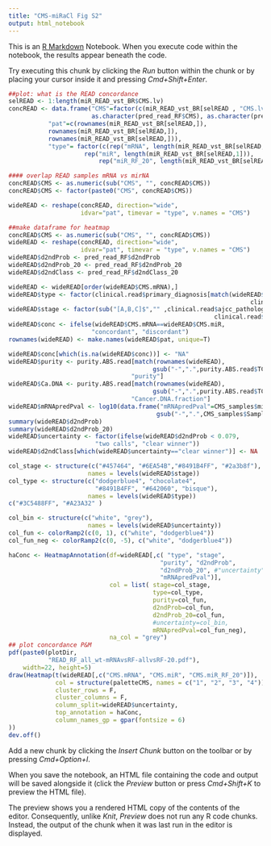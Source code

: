 ```yaml
---
title: "CMS-miRaCl Fig S2"
output: html_notebook
---
```


This is an [R Markdown](http://rmarkdown.rstudio.com) Notebook. When you execute code within the notebook, the results appear beneath the code. 

Try executing this chunk by clicking the *Run* button within the chunk or by placing your cursor inside it and pressing *Cmd+Shift+Enter*. 

```r

##plot: what is the READ concordance
selREAD <- 1:length(miR_READ_vst_BR$CMS.lv)
concREAD <- data.frame("CMS"=factor(c(miR_READ_vst_BR[selREAD , "CMS.lv"],
                       as.character(pred_read_RF$CMS), as.character(pred_read_RF$CMS_20))),
           "pat"=c(rownames(miR_READ_vst_BR[selREAD,]),
           rownames(miR_READ_vst_BR[selREAD,]),
           rownames(miR_READ_vst_BR[selREAD,])),
           "type"= factor(c(rep("mRNA", length(miR_READ_vst_BR[selREAD,1])),
                     rep("miR", length(miR_READ_vst_BR[selREAD,1])),
                         rep("miR_RF_20", length(miR_READ_vst_BR[selREAD,1])))))

#### overlap READ samples mRNA vs mirNA
concREAD$CMS <- as.numeric(sub("CMS", "", concREAD$CMS))
concREAD$CMS <- factor(paste0("CMS", concREAD$CMS))

wideREAD <- reshape(concREAD, direction="wide", 
                    idvar="pat", timevar = "type", v.names = "CMS")

##make dataframe for heatmap 
concREAD$CMS <- as.numeric(sub("CMS", "", concREAD$CMS))
wideREAD <- reshape(concREAD, direction="wide", 
                    idvar="pat", timevar = "type", v.names = "CMS")
wideREAD$d2ndProb <- pred_read_RF$d2ndProb
wideREAD$d2ndProb_20 <- pred_read_RF$d2ndProb_20
wideREAD$d2ndClass <- pred_read_RF$d2ndClass_20

wideREAD <- wideREAD[order(wideREAD$CMS.mRNA),]
wideREAD$type <- factor(clinical.read$primary_diagnosis[match(wideREAD$pat, 
                                                                   clinical.read$submitter_id)])
wideREAD$stage <- factor(sub("[A,B,C]$","" ,clinical.read$ajcc_pathologic_stage[match(wideREAD$pat, 
                                                         clinical.read$submitter_id)]))
wideREAD$conc <- ifelse(wideREAD$CMS.mRNA==wideREAD$CMS.miR,
                       "concordant", "discordant")
rownames(wideREAD) <- make.names(wideREAD$pat, unique=T)

wideREAD$conc[which(is.na(wideREAD$conc))] <- "NA"
wideREAD$purity <- purity.ABS.read[match(rownames(wideREAD),
                                        gsub("-",".",purity.ABS.read$TCGA.patID)),
                                  "purity"]
wideREAD$Ca.DNA <- purity.ABS.read[match(rownames(wideREAD),
                                        gsub("-",".",purity.ABS.read$TCGA.patID)),
                                  "Cancer.DNA.fraction"]
wideREAD$mRNApredPval <- log10(data.frame("mRNApredPval"=CMS_samples$min_Pval[match(rownames(wideREAD),
                                         gsub("-",".",CMS_samples$SampleId))])[,"mRNApredPval"])
summary(wideREAD$d2ndProb)
summary(wideREAD$d2ndProb_20)
wideREAD$uncertainty <- factor(ifelse(wideREAD$d2ndProb < 0.079, 
                        "two calls", "clear winner"))
wideREAD$d2ndClass[which(wideREAD$uncertainty=="clear winner")] <- NA

col_stage <- structure(c("#457464", "#6EA54B","#8491B4FF", "#2a3b8f"),
                      names = levels(wideREAD$stage))
col_type <- structure(c("dodgerblue4", "chocolate4", 
                        "#8491B4FF", "#642060", "bisque"),
                      names = levels(wideREAD$type))
c("#3C5488FF", "#A23A32" )

col_bin <- structure(c("white", "grey"),
                      names = levels(wideREAD$uncertainty))
col_fun <- colorRamp2(c(0, 1), c("white", "dodgerblue4"))
col_fun_neg <- colorRamp2(c(0, -5), c("white", "dodgerblue4"))

haConc <- HeatmapAnnotation(df=wideREAD[,c( "type", "stage",
                                          "purity", "d2ndProb",
                                          "d2ndProb_20", #"uncertainty",
                                          "mRNApredPval")],
                            col = list( stage=col_stage,
                                        type=col_type,
                                        purity=col_fun,
                                        d2ndProb=col_fun,
                                        d2ndProb_20=col_fun,
                                        #uncertainty=col_bin,
                                        mRNApredPval=col_fun_neg),
                            na_col = "grey")
## plot concordance P&M
pdf(paste0(plotDir,
           "READ_RF_all_wt-mRNAvsRF-allvsRF-20.pdf"),
    width=22, height=5)
draw(Heatmap(t(wideREAD[,c("CMS.mRNA", "CMS.miR", "CMS.miR_RF_20")]),
             col = structure(paletteCMS, names = c("1", "2", "3", "4")),
             cluster_rows = F,
             cluster_columns = F, 
             column_split=wideREAD$uncertainty,
             top_annotation = haConc,
             column_names_gp = gpar(fontsize = 6)
))
dev.off()

```

Add a new chunk by clicking the *Insert Chunk* button on the toolbar or by pressing *Cmd+Option+I*.

When you save the notebook, an HTML file containing the code and output will be saved alongside it (click the *Preview* button or press *Cmd+Shift+K* to preview the HTML file). 

The preview shows you a rendered HTML copy of the contents of the editor. Consequently, unlike *Knit*, *Preview* does not run any R code chunks. Instead, the output of the chunk when it was last run in the editor is displayed.

